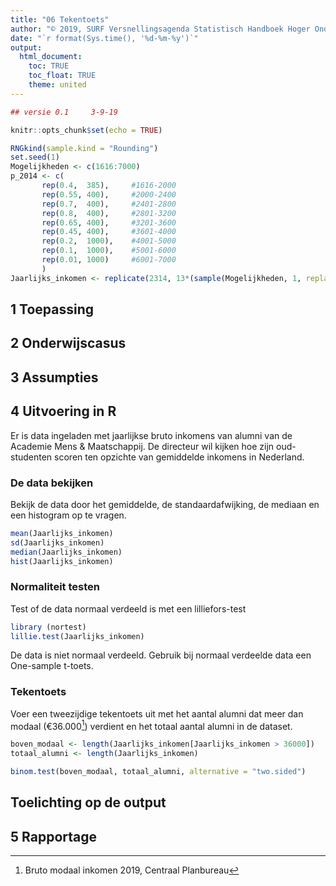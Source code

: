```yaml
---
title: "06 Tekentoets"
author: "© 2019, SURF Versnellingsagenda Statistisch Handboek Hoger Onderwijs"
date: "`r format(Sys.time(), '%d-%m-%y')`"
output: 
  html_document:
    toc: TRUE
    toc_float: TRUE
    theme: united
---
```


``` r
## versie 0.1     3-9-19
```

```r
knitr::opts_chunk$set(echo = TRUE)
```


```r
RNGkind(sample.kind = "Rounding")
set.seed(1)
Mogelijkheden <- c(1616:7000)
p_2014 <- c(
       rep(0.4,  385),     #1616-2000
       rep(0.55, 400),     #2000-2400
       rep(0.7,  400),     #2401-2800
       rep(0.8,  400),     #2801-3200
       rep(0.65, 400),     #3201-3600
       rep(0.45, 400),     #3601-4000
       rep(0.2,  1000),    #4001-5000
       rep(0.1,  1000),    #5001-6000
       rep(0.01, 1000)     #6001-7000
       )
Jaarlijks_inkomen <- replicate(2314, 13*(sample(Mogelijkheden, 1, replace=TRUE, p_2014)))
```

## 1 Toepassing

## 2 Onderwijscasus

## 3 Assumpties

## 4 Uitvoering in R
Er is data ingeladen met jaarlijkse bruto inkomens van alumni van de Academie Mens & Maatschappij. De directeur wil kijken hoe zijn oud-studenten scoren ten opzichte van gemiddelde inkomens in Nederland.

### De data bekijken
Bekijk de data door het gemiddelde, de standaardafwijking, de mediaan en een histogram op te vragen.
```r
mean(Jaarlijks_inkomen)
sd(Jaarlijks_inkomen)
median(Jaarlijks_inkomen)
hist(Jaarlijks_inkomen)
```

### Normaliteit testen
Test of de data normaal verdeeld is met een lilliefors-test
```r
library (nortest)
lillie.test(Jaarlijks_inkomen)
```
De data is niet normaal verdeeld. Gebruik bij normaal verdeelde data een One-sample t-toets.

### Tekentoets 
Voer een tweezijdige tekentoets uit met het aantal alumni dat meer dan modaal (€36.000[^1]) verdient en het totaal aantal alumni in de dataset.   
```r
boven_modaal <- length(Jaarlijks_inkomen[Jaarlijks_inkomen > 36000])
totaal_alumni <- length(Jaarlijks_inkomen)

binom.test(boven_modaal, totaal_alumni, alternative = "two.sided")
```

## Toelichting op de output

## 5 Rapportage


[^1]: Bruto modaal inkomen 2019, Centraal Planbureau